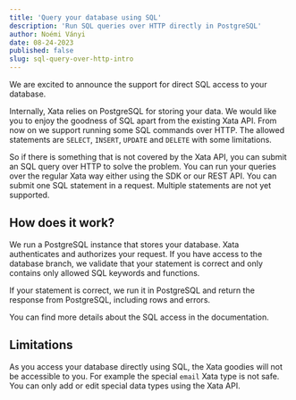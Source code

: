 ```yaml
---
title: 'Query your database using SQL'
description: 'Run SQL queries over HTTP directly in PostgreSQL'
author: Noémi Ványi
date: 08-24-2023
published: false
slug: sql-query-over-http-intro
---
```


We are excited to announce the support for direct SQL access to your
database.

Internally, Xata relies on PostgreSQL for storing your data. We would
like you to enjoy the goodness of SQL apart from the existing Xata
API.  From now on we support running some SQL commands over HTTP.  The
allowed statements are `SELECT`, `INSERT`, `UPDATE` and `DELETE` with
some limitations.

So if there is something that is not covered by the Xata API, you can
submit an SQL query over HTTP to solve the problem. You can run your
queries over the regular Xata way either using the SDK or our REST
API. You can submit one SQL statement in a request. Multiple
statements are not yet supported.

## How does it work?

<ArticleImage
  src="https://raw.githubusercontent.com/xataio/mdx-blog/main/images/sql-intro.png"
  width="2083"
  height="1386"
  alt="Diagram of PostgreSQL proxy"
  caption="Diagram of PostgreSQL proxy"
  position="center"
/>

We run a PostgreSQL instance that stores your database. Xata
authenticates and authorizes your request. If you have access to the
database branch, we validate that your statement is correct and only
contains only allowed SQL keywords and functions.

If your statement is correct, we run it in PostgreSQL and return the response
from PostgreSQL, including rows and errors.

You can find more details about the SQL access in the documentation.

## Limitations

As you access your database directly using SQL, the Xata goodies will not
be accessible to you. For example the special `email` Xata type is not safe.
You can only add or edit special data types using the Xata API.